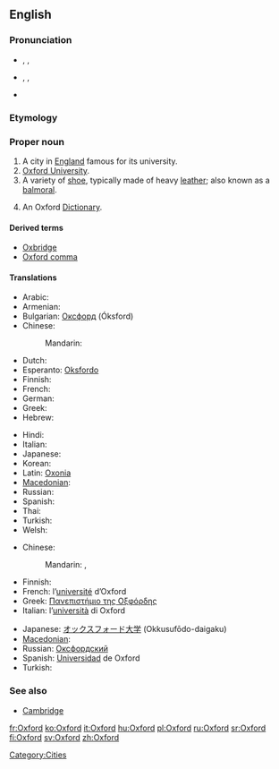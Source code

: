==English==

===Pronunciation===
* {{a|UK}} {{enPR|ŏks'fəd}}, {{IPA|/ˈɒksfəd/}}, {{SAMPA|/"Qksf@d/}}
* {{a|US}} {{enPR|äks'fərd}}, {{IPA|/ˈɑksfɚd/}}, {{SAMPA|/"Aksf@`d/}}
* {{audio|En-uk-Oxford.ogg|Audio (UK)}}

===Etymology===
{{term|Oxenaforda||[[oxen]] [[ford]]}}

===Proper noun===
{{en-proper noun}}
{{wikipedia}}

# A city in [[England]] famous for its university.
# [[Oxford University]].
# A variety of [[shoe]], typically made of heavy [[leather]]; also known as a [[balmoral]].
# {{by ellipsis}} An Oxford [[dictionary|Dictionary]].

====Derived terms====
* [[Oxbridge]]
* [[Oxford comma]]

====Translations====
{{trans-top|city}}
* Arabic: {{t|ar|أوكسفورد|m|tr='uksfurd}}
* Armenian: {{t-|hy|Օքսֆորդ|tr=Òk'sford}}
* Bulgarian: [[Оксфорд]] (Óksford) {{m}}
* Chinese:
*: Mandarin: {{t|cmn|牛津|tr=Niújīn|sc=Hani}}
* Dutch: {{t-|nl|Oxford}}
* Esperanto: [[Oksfordo]]
* Finnish: {{t+|fi|Oxford}}
* French: {{t+|fr|Oxford}}
* German: {{t-|de|Oxford}}
* Greek: {{t+|el|Οξφόρδη|tr=Oxfórdi̱}}
* Hebrew: {{t|he|אוקספורד}}
{{trans-mid}}
* Hindi: {{t|hi|ऑक्सफ़ोर्ड|tr=ŏksfōrḍ|xs=Hindi}}
* Italian: {{t+|it|Oxford}}
* Japanese: {{t+|ja|オックスフォード|tr=Okkusufōdo}}
* Korean: {{t|ko|옥스포드|tr=Okseupodeu|sc=Hang}}
* Latin: [[Oxonia]]
* [[Macedonian]]: {{t|mk|Оксфорд|m|tr=Óksford}}
* Russian: {{t|ru|Оксфорд|m|tr=Óksford}}
* Spanish: {{t-|es|Oxford}}
* Thai: {{t|th|อ็อกฟอร์ด|tr=ók-fôt}}
* Turkish: {{t|tr|Oxford}}
* Welsh: {{t|cy|Rhydychen|f|xs=Welsh}}
{{trans-bottom}}

{{trans-top|university}}
* Chinese:
*: Mandarin: {{t|cmn|牛津大學|sc=Hani}}, {{t|cmn|牛津大学|tr=Niújīn dàxué|sc=Hani}}
* Finnish: {{t+|fi|Oxford}}
* French: l’[[université]] d’Oxford {{f}}
* Greek: [[Πανεπιστήμιο της Οξφόρδης]]
* Italian: l’[[università]] di Oxford {{f}}
{{trans-mid}}
* Japanese: [[オックスフォード]][[大学]] (Okkusufōdo-daigaku)
* [[Macedonian]]: {{t|mk|Оксфордски универзитет|m|tr=Óksfordski univerzitét}}
* Russian: [[Оксфордский]] {{t+|ru|университет|m|tr=Óksfordskij universitét}}
* Spanish: [[universidad|Universidad]] de Oxford {{f}}
* Turkish: {{t|tr|Oxford}}
{{trans-bottom}}

===See also===
* [[Cambridge]]

[[Category:Cities]]

[[fr:Oxford]]
[[ko:Oxford]]
[[it:Oxford]]
[[hu:Oxford]]
[[pl:Oxford]]
[[ru:Oxford]]
[[sr:Oxford]]
[[fi:Oxford]]
[[sv:Oxford]]
[[zh:Oxford]]